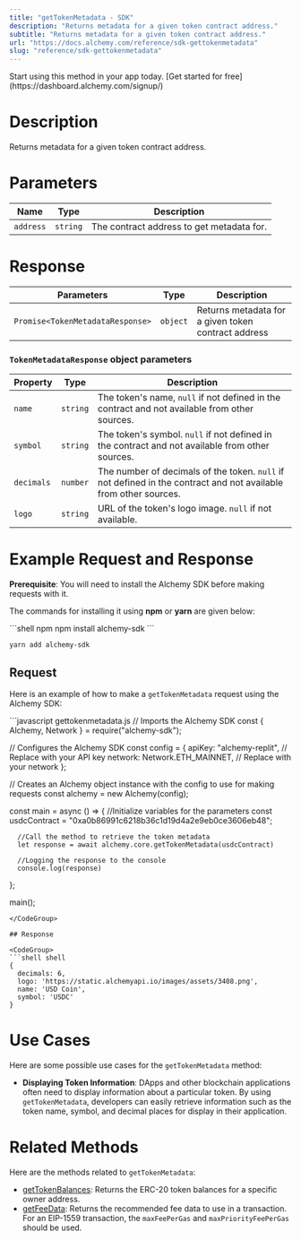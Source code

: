 ```yaml
---
title: "getTokenMetadata - SDK"
description: "Returns metadata for a given token contract address."
subtitle: "Returns metadata for a given token contract address."
url: "https://docs.alchemy.com/reference/sdk-gettokenmetadata"
slug: "reference/sdk-gettokenmetadata"
---
```


<Tip title="Don’t have an API key?" icon="star">
  Start using this method in your app today. [Get started for free](https://dashboard.alchemy.com/signup/)
</Tip>

# Description

Returns metadata for a given token contract address.

# Parameters

| Name      | Type     | Description                               |
| --------- | -------- | ----------------------------------------- |
| `address` | `string` | The contract address to get metadata for. |

# Response

| Parameters                       | Type     | Description                                         |
| -------------------------------- | -------- | --------------------------------------------------- |
| `Promise<TokenMetadataResponse>` | `object` | Returns metadata for a given token contract address |

### `TokenMetadataResponse` object parameters

| Property   | Type     | Description                                                                                                      |
| ---------- | -------- | ---------------------------------------------------------------------------------------------------------------- |
| `name`     | `string` | The token's name, `null` if not defined in the contract and not available from other sources.                    |
| `symbol`   | `string` | The token's symbol. `null` if not defined in the contract and not available from other sources.                  |
| `decimals` | `number` | The number of decimals of the token. `null` if not defined in the contract and not available from other sources. |
| `logo`     | `string` | URL of the token's logo image. `null` if not available.                                                          |

# Example Request and Response

**Prerequisite**: You will need to install the Alchemy SDK before making requests with it.

The commands for installing it using **npm** or **yarn** are given below:

<CodeGroup>
  ```shell npm
  npm install alchemy-sdk
  ```

  ```shell yarn
  yarn add alchemy-sdk
  ```
</CodeGroup>

## Request

Here is an example of how to make a `getTokenMetadata` request using the Alchemy SDK:

<CodeGroup>
  ```javascript gettokenmetadata.js
  // Imports the Alchemy SDK
  const { Alchemy, Network } = require("alchemy-sdk");

  // Configures the Alchemy SDK
  const config = {
      apiKey: "alchemy-replit", // Replace with your API key
      network: Network.ETH_MAINNET, // Replace with your network
  };

  // Creates an Alchemy object instance with the config to use for making requests
  const alchemy = new Alchemy(config);

  const main = async () => {
      //Initialize variables for the parameters
      const usdcContract = "0xa0b86991c6218b36c1d19d4a2e9eb0ce3606eb48";
      
      //Call the method to retrieve the token metadata
      let response = await alchemy.core.getTokenMetadata(usdcContract)

      //Logging the response to the console
      console.log(response)
  };

  main();
  ```
</CodeGroup>

## Response

<CodeGroup>
  ```shell shell
  {
    decimals: 6,
    logo: 'https://static.alchemyapi.io/images/assets/3408.png',
    name: 'USD Coin',
    symbol: 'USDC'
  }
  ```
</CodeGroup>

# Use Cases

Here are some possible use cases for the `getTokenMetadata` method:

* **Displaying Token Information**: DApps and other blockchain applications often need to display information about a particular token. By using `getTokenMetadata`, developers can easily retrieve information such as the token name, symbol, and decimal places for display in their application.

# Related Methods

Here are the methods related to `getTokenMetadata`:

* [getTokenBalances](/reference/gettokenbalances): Returns the ERC-20 token balances for a specific owner address.
* [getFeeData](/reference/getfeedata-sdk): Returns the recommended fee data to use in a transaction. For an EIP-1559 transaction, the `maxFeePerGas` and `maxPriorityFeePerGas` should be used.
